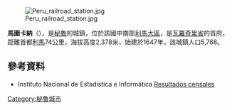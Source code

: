 [[Image:Peru_railroad_station.jpg|right]]

'''馬圖卡納'''（{{lang-es|Matucana}}），是[[秘魯|秘魯]]的城鎮，位於該國中南部[[利馬大區|利馬大區]]，是[[瓦羅奇里省|瓦羅奇里省]]的首府，距離首都[[利馬|利馬]]74公里，海拔高度2,378米，始建於1647年，該城鎮人口5,768。

==參考資料==
* Instituto Nacional de Estadística e Informática [http://www1.inei.gob.pe/ Resultados censales] {{Wayback|url=http://www1.inei.gob.pe/ |date=20201217064255 }} {{es icon}}

{{Coord|11|50|41|S|76|23|10|W|region:PE_type:city|display=title}}

{{Peru-geo-stub}}
[[Category:秘魯城市|Category:秘魯城市]]